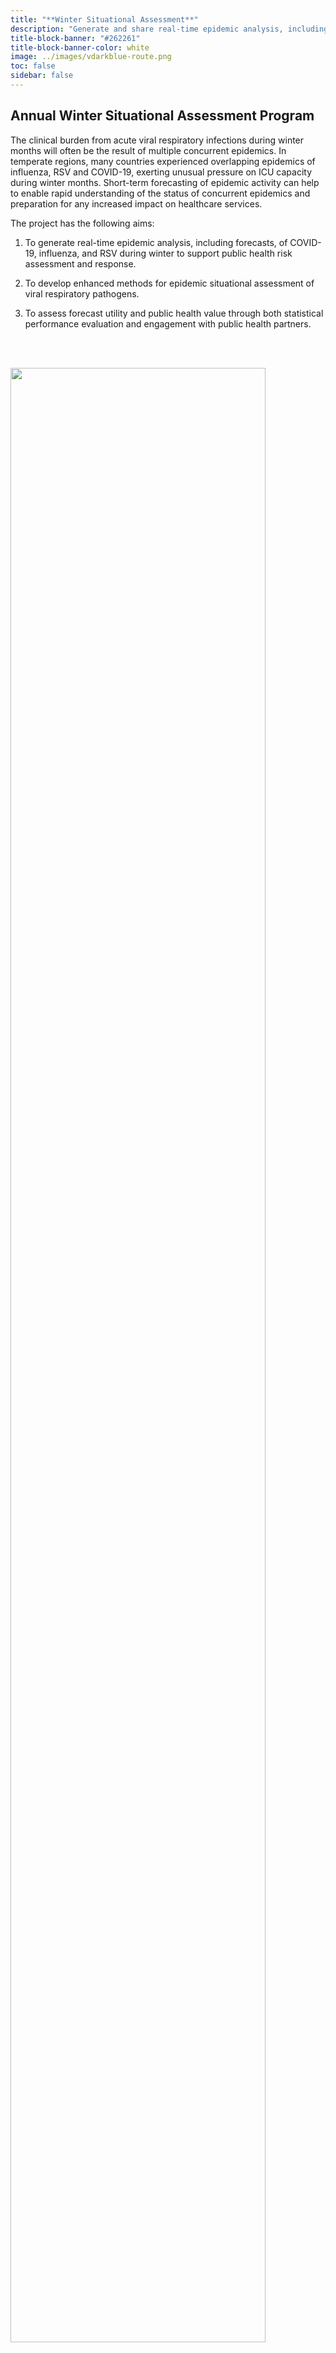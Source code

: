 ```yaml
---
title: "**Winter Situational Assessment**"
description: "Generate and share real-time epidemic analysis, including forecasts, of COVID-19, influenza, and RSV during the winter of 2025 with decision-makers and the public in Australia and New Zealand."
title-block-banner: "#262261"
title-block-banner-color: white
image: ../images/vdarkblue-route.png
toc: false
sidebar: false
---
```


## Annual Winter Situational Assessment Program 

The clinical burden from acute viral respiratory infections during winter months will often be the result of multiple concurrent epidemics. 
In temperate regions, many countries experienced overlapping epidemics of influenza, RSV and COVID-19, exerting unusual pressure on ICU capacity during winter months. 
Short-term forecasting of epidemic activity can help to enable rapid understanding of the status of concurrent epidemics and preparation for any increased impact on healthcare services.

The project has the following aims:

1. To generate real-time epidemic analysis, including forecasts, of COVID-19, influenza, and RSV during winter to support public health risk assessment and response.

2. To develop enhanced methods for epidemic situational assessment of viral respiratory pathogens.

3. To assess forecast utility and public health value through both statistical performance evaluation and engagement with public health partners. 

<br>
<br>

![](/images/Report_Aus_NZ.jpg){fig-alt="The cover of two pdf reports side by side. The report on the right is entitled Australian winter respiratory pathogen epidemic analysis. Report number 19 2025 19th of September 2025. The report on the left is entitled New Zealand winter respiratory pathogen epidemic analysis. Report number 14 2025 26th of September 2025. The word ACEFA is in blue text in the top right and the ACEFA logo is in the top left." width=90% fig-align="center"}

<p style="text-align: center;color: grey">*Cover page of weekly reports provided to public health partners in Australia and New Zealand during winter months.*</p>

<br>
<br>

+---------------------------------------------+----------------------------------------------+-------------------------------------------+
| **Dr Oliver Eales** \                       | **Dr Alec Henderson** \                      | **Dr Rob Moss** \                         |
| Analyst and Reporting Lead \                | Forecaster \                                 | Forecaster \                              |
| University of Melbourne, Melbourne, VIC \   | University of Queensland, Brisbane, QLD \    | University of Melbourne, Melbourne, VIC \ |
| oliver.eales@unimelb.edu.au\                | \                                            | \                                         | 
+---------------------------------------------+----------------------------------------------+-------------------------------------------+
| **Dr Adeshina Adekunle** \                  | **Prof Michael Plank** \                     | **Mitchell O’Hara-Wild** \                |
| Forecaster \                                | Forecaster \                                 | Forecaster and Forecast Evaluation Lead \ |
| Department of Defence \                     | University of Canterbury, New Zealand \      | Monash University, Melbourne, VIC \       |
+---------------------------------------------+----------------------------------------------+-------------------------------------------+
| **Dr Kate Senior** \                        | **Ruarai Tobin** \                           | **Alys Young**\                           |
| Hub Data Lead \                             | Hub Software Lead \                          | Hub Research Assistant \                  |
| University of Melbourne, Melbourne, VIC \   | University of Melbourne, Melbourne, VIC \    | University of Melbourne, Melbourne, VIC \ |
+---------------------------------------------+----------------------------------------------+-------------------------------------------+


<br>
<br>

<br>

![](/images/Logos.jpg){fig-alt="ACEFA team logos" width=100% }
